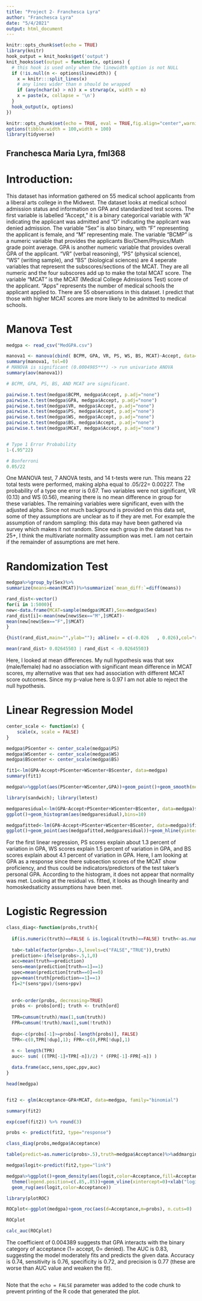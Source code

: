 ```yaml
---
title: "Project 2- Franchesca Lyra"
author: "Franchesca Lyra"
date: "5/4/2021"
output: html_document
---
```


```r
knitr::opts_chunk$set(echo = TRUE)
library(knitr)
hook_output = knit_hooks$get('output')
knit_hooks$set(output = function(x, options) {
  # this hook is used only when the linewidth option is not NULL
  if (!is.null(n <- options$linewidth)) {
    x = knitr:::split_lines(x)
    # any lines wider than n should be wrapped
    if (any(nchar(x) > n)) x = strwrap(x, width = n)
    x = paste(x, collapse = '\n')
  }
  hook_output(x, options)
})

knitr::opts_chunk$set(echo = TRUE, eval = TRUE,fig.align="center",warning=FALSE,message=FALSE,fig.width=8, fig.height=5, linewidth=60)
options(tibble.width = 100,width = 100)
library(tidyverse)
```

## Franchesca Maria Lyra, fml368

# Introduction:
This dataset has information gathered on 55 medical school applicants from a liberal arts college in the Midwest. The dataset looks at medical school admission status and information on GPA and standardized test scores. The first variable is labelled "Accept," it is a binary categorical variable with "A" indicating the applicant was admitted and "D" indicating the applicant was denied admission. The variable "Sex" is also binary, with "F" representing the applicant is female, and "M" representing male. The variable "BCMP" is a numeric variable that provides the applicants Bio/Chem/Physics/Math grade point average. GPA is another numeric variable that provides overall GPA of the applicant. "VR" (verbal reasoning), "PS" (physical science), "WS" (writing sample), and "BS" (biological sciences) are 4 seperate variables that represent the subscores/sections of the MCAT. They are all numeric and the four subscores add up to make the total MCAT score. The variable "MCAT" is the MCAT (Medical College Admissions Test) score of the applicant. "Apps" represents the number of medical schools the applicant applied to. There are 55 observations in this dataset. I predict that those with higher MCAT scores are more likely to be admitted to medical schools. 

# Manova Test 

```R

medgpa <- read_csv("MedGPA.csv")

manova1 <- manova(cbind( BCPM, GPA, VR, PS, WS, BS, MCAT)~Accept, data=medgpa)
summary(manova1, tol=0)
# MANOVA is significant (0.0004985***) -> run univariate ANOVA
summary(aov(manova1))

# BCPM, GPA, PS, BS, AND MCAT are significant. 

pairwise.t.test(medgpa$BCPM, medgpa$Accept, p.adj="none")
pairwise.t.test(medgpa$GPA, medgpa$Accept, p.adj="none")
pairwise.t.test(medgpa$VR, medgpa$Accept, p.adj="none")
pairwise.t.test(medgpa$PS, medgpa$Accept, p.adj="none")
pairwise.t.test(medgpa$WS, medgpa$Accept, p.adj="none")
pairwise.t.test(medgpa$BS, medgpa$Accept, p.adj="none")
pairwise.t.test(medgpa$MCAT, medgpa$Accept, p.adj="none")


# Type 1 Error Probability 
1-(.95^22)

# Bonferroni
0.05/22 


```
One MANOVA test, 7 ANOVA tests, and 14 t-tests were run. This means 22 total tests were performed, making alpha equal to .05/22= 0.00227. The probability of a type one error is 0.67. Two variables were not significant, VR (0.13) and WS (0.56), meaning there is no mean difference in group for these variables. The remaining variables were significant, even with the adjusted alpha. Since not much background is provided on this data set, some of they assumptions are unclear as to if they are met. For example the assumption of random sampling: this data may have been gathered via survey which makes it not random. Since each group in the dataset has n= 25+, I think the multivariate normality assumption was met. I am not certain if the remainder of assumptions are met here.


# Randomization Test

```R

medgpa%>%group_by(Sex)%>%
summarize(means=mean(MCAT))%>%summarize(`mean_diff:`=diff(means))

rand_dist<-vector()
for(i in 1:5000){
new<-data.frame(MCAT=sample(medgpa$MCAT),Sex=medgpa$Sex)
rand_dist[i]<-mean(new[new$Sex=="M",]$MCAT)-
mean(new[new$Sex=="F",]$MCAT)
}

{hist(rand_dist,main="",ylab=""); abline(v = c(-0.026	, 0.026),col="red")}

mean(rand_dist> 0.02645503 | rand_dist < -0.02645503)


```
Here, I looked at mean differences. My null hypothesis was that  sex (male/female) had no association with significant mean difference in MCAT scores, my alternative was that sex had association with different MCAT score outcomes. Since my p-value here is 0.97 I am not able to reject the null hypothesis. 


# Linear Regression Model
```R

center_scale <- function(x) {
    scale(x, scale = FALSE)
}

medgpa$PScenter <- center_scale(medgpa$PS)
medgpa$WScenter <- center_scale(medgpa$WS)
medgpa$BScenter <- center_scale(medgpa$BS)

fit1<-lm(GPA~Accept+PScenter+WScenter+BScenter, data=medgpa)
summary(fit1)

medgpa%>%ggplot(aes(PScenter+WScenter,GPA))+geom_point()+geom_smooth(method = 'lm',se=F)

library(sandwich); library(lmtest)

medgparesidual<-lm(GPA~Accept+PScenter+WScenter+BScenter, data=medgpa)$residuals
ggplot()+geom_histogram(aes(medgparesidual),bins=10)

medgpafitted<-lm(GPA~Accept+PScenter+WScenter+BScenter, data=medgpa)$fitted.values
ggplot()+geom_point(aes(medgpafitted,medgparesidual))+geom_hline(yintercept=0, color='red')


```
For the first linear regression, PS scores explain about 1.3 percent of variation in GPA, WS scores explain 1.5 percent of variation in GPA, and BS scores explain about 4.1 percent of variation in GPA. Here, I am looking at GPA as a response since there subsection scores of the MCAT show proficiency, and thus could be indicators/predictors of the test taker's personal GPA. According to the histogram, it does not appear that normality was met. Looking at the residual vs. fitted, it looks as though linearity and homoskedsaticity assumptions have been met. 

# Logistic Regression
```R

class_diag<-function(probs,truth){
  
  if(is.numeric(truth)==FALSE & is.logical(truth)==FALSE) truth<-as.numeric(truth)-1
  
  tab<-table(factor(probs>.5,levels=c("FALSE","TRUE")),truth)
  prediction<-ifelse(probs>.5,1,0)
  acc=mean(truth==prediction)
  sens=mean(prediction[truth==1]==1)
  spec=mean(prediction[truth==0]==0)
  ppv=mean(truth[prediction==1]==1)
  f1=2*(sens*ppv)/(sens+ppv)
  
 
  ord<-order(probs, decreasing=TRUE)
  probs <- probs[ord]; truth <- truth[ord]
  
  TPR=cumsum(truth)/max(1,sum(truth)) 
  FPR=cumsum(!truth)/max(1,sum(!truth))
  
  dup<-c(probs[-1]>=probs[-length(probs)], FALSE)
  TPR<-c(0,TPR[!dup],1); FPR<-c(0,FPR[!dup],1)
  
  n <- length(TPR)
  auc<- sum( ((TPR[-1]+TPR[-n])/2) * (FPR[-1]-FPR[-n]) )

  data.frame(acc,sens,spec,ppv,auc)
}

head(medgpa)


fit2 <- glm(Acceptance~GPA+MCAT, data=medgpa, family="binomial")

summary(fit2)

exp(coef(fit2)) %>% round(3)

probs <- predict(fit2, type="response")

class_diag(probs,medgpa$Acceptance)

table(predict=as.numeric(probs>.5),truth=medgpa$Acceptance)%>%addmargins

medgpa$logit<-predict(fit2,type="link")

medgpa%>%ggplot()+geom_density(aes(logit,color=Acceptance,fill=Acceptance), alpha=.4)+
  theme(legend.position=c(.85,.85))+geom_vline(xintercept=0)+xlab("logit (log-odds)")+
  geom_rug(aes(logit,color=Acceptance))

library(plotROC)

ROCplot<-ggplot(medgpa)+geom_roc(aes(d=Acceptance,m=probs), n.cuts=0) 

ROCplot

calc_auc(ROCplot)


```

The coefficient of 0.004389 suggests that GPA interacts with the binary category of acceptance (1= accept, 0= denied). The AUC is 0.83, suggesting the model moderately fits and predicts the given data. Accuracy is 0.74, sensitivity is 0.76, specificity is 0.72, and precision is 0.77 (these are worse than AUC value and weaken the fit).


```R
```

Note that the `echo = FALSE` parameter was added to the code chunk to prevent printing of the R code that generated the plot.

